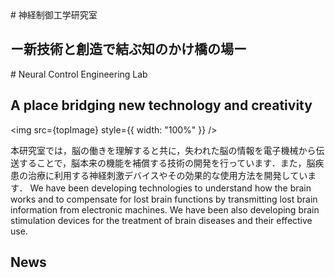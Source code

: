 
<Ja>
# 神経制御工学研究室

## ー新技術と創造で結ぶ知のかけ橋の場ー

</Ja>
<En>
# Neural Control Engineering Lab

## A place bridging new technology and creativity

</En>

<img src={topImage} style={{ width: "100%" }} />

<Ja>
  本研究室では，脳の働きを理解すると共に，失われた脳の情報を電子機械から伝送することで，脳本来の機能を補償する技術の開発を行っています．また，脳疾患の治療に利用する神経刺激デバイスやその効果的な使用方法を開発しています．
</Ja>
<En>
  We have been developing technologies to understand how the brain works and to
  compensate for lost brain functions by transmitting lost brain information
  from electronic machines. We have been also developing brain stimulation
  devices for the treatment of brain diseases and their effective use.
</En>

## News
